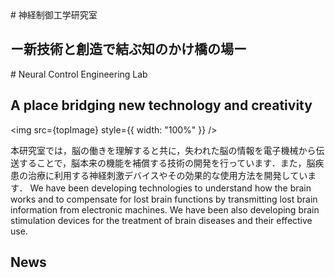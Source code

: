 
<Ja>
# 神経制御工学研究室

## ー新技術と創造で結ぶ知のかけ橋の場ー

</Ja>
<En>
# Neural Control Engineering Lab

## A place bridging new technology and creativity

</En>

<img src={topImage} style={{ width: "100%" }} />

<Ja>
  本研究室では，脳の働きを理解すると共に，失われた脳の情報を電子機械から伝送することで，脳本来の機能を補償する技術の開発を行っています．また，脳疾患の治療に利用する神経刺激デバイスやその効果的な使用方法を開発しています．
</Ja>
<En>
  We have been developing technologies to understand how the brain works and to
  compensate for lost brain functions by transmitting lost brain information
  from electronic machines. We have been also developing brain stimulation
  devices for the treatment of brain diseases and their effective use.
</En>

## News
